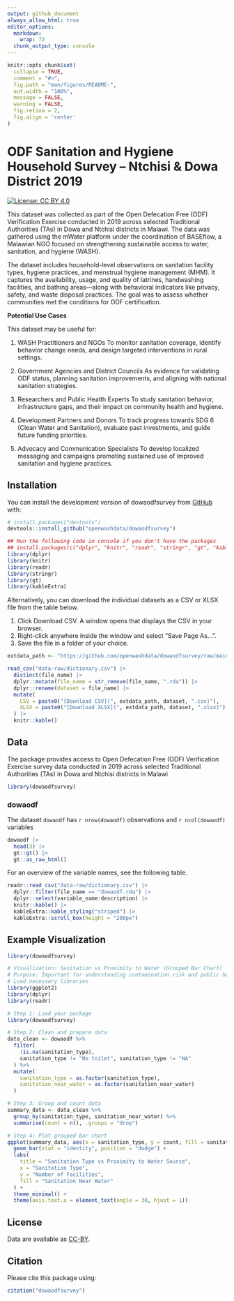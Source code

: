 ```yaml
---
output: github_document
always_allow_html: true
editor_options: 
  markdown: 
    wrap: 72
  chunk_output_type: console
---
```


<!-- README.md is generated from README.Rmd. Please edit that file -->

```r
knitr::opts_chunk$set(
  collapse = TRUE,
  comment = "#>",
  fig.path = "man/figures/README-",
  out.width = "100%",
  message = FALSE,
  warning = FALSE,
  fig.retina = 2,
  fig.align = 'center'
)
```

# ODF Sanitation and Hygiene Household Survey – Ntchisi & Dowa District 2019

<!-- badges: start -->

[![License: CC BY
4.0](https://img.shields.io/badge/License-CC_BY_4.0-lightgrey.svg)](https://creativecommons.org/licenses/by/4.0/)

<!-- badges: end -->

This dataset was collected as part of the Open Defecation Free (ODF)
Verification Exercise conducted in 2019 across selected Traditional
Authorities (TAs) in Dowa and Ntchisi districts in Malawi. The data was
gathered using the mWater platform under the coordination of BASEflow, a
Malawian NGO focused on strengthening sustainable access to water,
sanitation, and hygiene (WASH).

The dataset includes household-level observations on sanitation facility
types, hygiene practices, and menstrual hygiene management (MHM). It
captures the availability, usage, and quality of latrines, handwashing
facilities, and bathing areas—along with behavioral indicators like
privacy, safety, and waste disposal practices. The goal was to assess
whether communities met the conditions for ODF certification.

**Potential Use Cases**

This dataset may be useful for:

1.  WASH Practitioners and NGOs To monitor sanitation coverage, identify
    behavior change needs, and design targeted interventions in rural
    settings.

2.  Government Agencies and District Councils As evidence for validating
    ODF status, planning sanitation improvements, and aligning with
    national sanitation strategies.

3.  Researchers and Public Health Experts To study sanitation behavior,
    infrastructure gaps, and their impact on community health and
    hygiene.

4.  Development Partners and Donors To track progress towards SDG 6
    (Clean Water and Sanitation), evaluate past investments, and guide
    future funding priorities.

5.  Advocacy and Communication Specialists To develop localized
    messaging and campaigns promoting sustained use of improved
    sanitation and hygiene practices.

## Installation

You can install the development version of dowaodfsurvey from
[GitHub](https://github.com/) with:

``` r
# install.packages("devtools")
devtools::install_github("openwashdata/dowaodfsurvey")
```

```r
## Run the following code in console if you don't have the packages
## install.packages(c("dplyr", "knitr", "readr", "stringr", "gt", "kableExtra"))
library(dplyr)
library(knitr)
library(readr)
library(stringr)
library(gt)
library(kableExtra)
```

Alternatively, you can download the individual datasets as a CSV or XLSX
file from the table below.

1.  Click Download CSV. A window opens that displays the CSV in your
    browser.
2.  Right-click anywhere inside the window and select "Save Page As...".
3.  Save the file in a folder of your choice.

```r

extdata_path <- "https://github.com/openwashdata/dowaodfsurvey/raw/main/inst/extdata/"

read_csv("data-raw/dictionary.csv") |> 
  distinct(file_name) |> 
  dplyr::mutate(file_name = str_remove(file_name, ".rda")) |> 
  dplyr::rename(dataset = file_name) |> 
  mutate(
    CSV = paste0("[Download CSV](", extdata_path, dataset, ".csv)"),
    XLSX = paste0("[Download XLSX](", extdata_path, dataset, ".xlsx)")
  ) |> 
  knitr::kable()

```

## Data

The package provides access to Open Defecation Free (ODF) Verification Exercise survey data conducted in 2019 across selected Traditional Authorities (TAs) in Dowa and Ntchisi districts in Malawi

```r
library(dowaodfsurvey)
```

### dowaodf

The dataset `dowaodf`  has `r nrow(dowaodf)` observations and `r ncol(dowaodf)`
variables

```r
dowaodf |> 
  head(3) |> 
  gt::gt() |>
  gt::as_raw_html()
```

For an overview of the variable names, see the following table.

```r
readr::read_csv("data-raw/dictionary.csv") |>
  dplyr::filter(file_name == "dowaodf.rda") |>
  dplyr::select(variable_name:description) |> 
  knitr::kable() |> 
  kableExtra::kable_styling("striped") |> 
  kableExtra::scroll_box(height = "200px")
```

## Example Visualization

```r
library(dowaodfsurvey)

# Visualization: Sanitation vs Proximity to Water (Grouped Bar Chart)
# Purpose: Important for understanding contamination risk and public health safety.
# Load necessary libraries
library(ggplot2)
library(dplyr)
library(readr)

# Step 1: Load your package
library(dowaodfsurvey)

# Step 2: Clean and prepare data
data_clean <- dowaodf %>%
  filter(
    !is.na(sanitation_type),
    sanitation_type != "No toilet", sanitation_type != "NA"
  ) %>%
  mutate(
    sanitation_type = as.factor(sanitation_type),
    sanitation_near_water = as.factor(sanitation_near_water)
  )

# Step 3: Group and count data
summary_data <- data_clean %>%
  group_by(sanitation_type, sanitation_near_water) %>%
  summarise(count = n(), .groups = "drop")

# Step 4: Plot grouped bar chart
ggplot(summary_data, aes(x = sanitation_type, y = count, fill = sanitation_near_water)) +
  geom_bar(stat = "identity", position = "dodge") +
  labs(
    title = "Sanitation Type vs Proximity to Water Source",
    x = "Sanitation Type",
    y = "Number of Facilities",
    fill = "Sanitation Near Water"
  ) +
  theme_minimal() +
  theme(axis.text.x = element_text(angle = 30, hjust = 1))
```

## License

Data are available as
[CC-BY](https://github.com/openwashdata/%7B%7B%7Bpackagename%7D%7D%7D/blob/main/LICENSE.md).

## Citation

Please cite this package using:

```r
citation("dowaodfsurvey")
```
